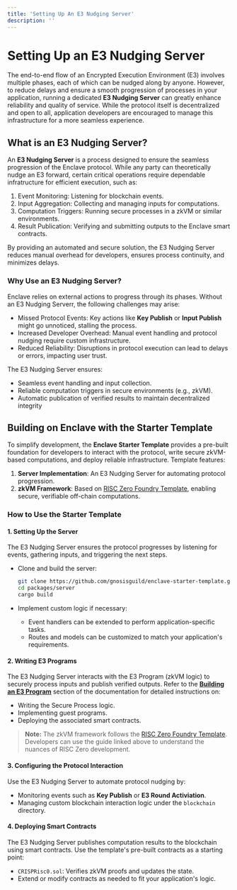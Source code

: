 ```yaml
---
title: 'Setting Up An E3 Nudging Server'
description: ''
---
```


# Setting Up an E3 Nudging Server

The end-to-end flow of an Encrypted Execution Environment (E3) involves multiple phases, each of which can be nudged along by anyone. However, to reduce delays and ensure a smooth progression of processes in your application, running a dedicated **E3 Nudging Server** can greatly enhance reliability and quality of service. While the protocol itself is decentralized and open to all, application developers are encouraged to manage this infrastructure for a more seamless experience.

## **What is an E3 Nudging Server?**

An **E3 Nudging Server** is a process designed to ensure the seamless progression of the Enclave protocol. While any party can theoretically nudge an E3 forward, certain critical operations require dependable infratructure for efficient execution, such as:

1. Event Monitoring: Listening for blockchain events.
2. Input Aggregation: Collecting and managing inputs for computations.
3. Computation Triggers: Running secure processes in a zkVM or similar environments.
4. Result Publication: Verifying and submitting outputs to the Enclave smart contracts.

By providing an automated and secure solution, the E3 Nudging Server reduces manual overhead for developers, ensures process continuity, and minimizes delays.

### **Why Use an E3 Nudging Server?**

Enclave relies on external actions to progress through its phases. Without an E3 Nudging Serverr, the following challenges may arise:

- Missed Protocol Events: Key actions like **Key Publish** or **Input Publish** might go unnoticed, stalling the process.
- Increased Developer Overhead: Manual event handling and protocol nudging require custom infrastructure.
- Reduced Reliability: Disruptions in protocol execution can lead to delays or errors, impacting user trust.

The E3 Nudging Server ensures:

- Seamless event handling and input collection.
- Reliable computation triggers in secure environments (e.g., zkVM).
- Automatic publication of verified results to maintain decentralized integrity

## **Building on Enclave with the Starter Template**

To simplify development, the **Enclave Starter Template** provides a pre-built foundation for developers to interact with the
protocol, write secure zkVM-based computations, and deploy reliable infrastructure. Template features:

1. **Server Implementation**: An E3 Nudging Server for automating protocol progression.
2. **zkVM Framework**: Based on
   [RISC Zero Foundry Template](https://github.com/risc0/risc0-foundry-template), enabling secure, verifiable off-chain computations.

### **How to Use the Starter Template**

#### **1. Setting Up the Server**

The E3 Nudging Server ensures the protocol progresses by listening for events, gathering inputs, and triggering the next steps.

- Clone and build the server:

  ```bash
  git clone https://github.com/gnosisguild/enclave-starter-template.git
  cd packages/server
  cargo build
  ```

- Implement custom logic if necessary:
  - Event handlers can be extended to perform application-specific tasks.
  - Routes and models can be customized to match your application's requirements.

#### **2. Writing E3 Programs**

The E3 Nudging Server interacts with the E3 Program (zkVM logic) to securely process inputs and publish
verified outputs. Refer to the [**Building an E3 Program**](./write-secure-program.mdx) section of
the documentation for detailed instructions on:

- Writing the Secure Process logic.
- Implementing guest programs.
- Deploying the associated smart contracts.

> **Note:** The zkVM framework follows the
> [RISC Zero Foundry Template](https://github.com/risc0/risc0-foundry-template). Developers can use
> the guide linked above to understand the nuances of RISC Zero development.

#### **3. Configuring the Protocol Interaction**

Use the E3 Nudging Server to automate protocol nudging by:

- Monitoring events such as **Key Publish** or **E3 Round Activiation**.
- Managing custom blockchain interaction logic under the `blockchain` directory.

#### **4. Deploying Smart Contracts**

The E3 Nudging Server publishes computation results to the blockchain using smart contracts. Use the template's pre-built
contracts as a starting point:

- `CRISPRisc0.sol`: Verifies zkVM proofs and updates the state.
- Extend or modify contracts as needed to fit your application's logic.
